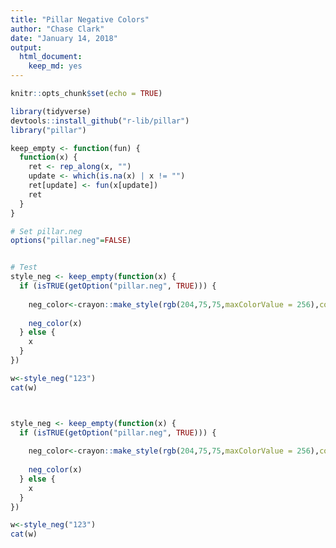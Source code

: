 ```yaml
---
title: "Pillar Negative Colors"
author: "Chase Clark"
date: "January 14, 2018"
output: 
  html_document: 
    keep_md: yes
---
```


```r
knitr::opts_chunk$set(echo = TRUE)
```





```r
library(tidyverse)
devtools::install_github("r-lib/pillar")
library("pillar")

```


```r
keep_empty <- function(fun) {
  function(x) {
    ret <- rep_along(x, "")
    update <- which(is.na(x) | x != "")
    ret[update] <- fun(x[update])
    ret
  }
}
```



```r

# Set pillar.neg
options("pillar.neg"=FALSE)


# Test
style_neg <- keep_empty(function(x) {
  if (isTRUE(getOption("pillar.neg", TRUE))) {
    
    neg_color<-crayon::make_style(rgb(204,75,75,maxColorValue = 256),colors=16)
    
    neg_color(x)
  } else {
    x
  }
})

w<-style_neg("123")
cat(w)



style_neg <- keep_empty(function(x) {
  if (isTRUE(getOption("pillar.neg", TRUE))) {
    
    neg_color<-crayon::make_style(rgb(204,75,75,maxColorValue = 256),colors=16)
    
    neg_color(x)
  } else {
    x
  }
})

w<-style_neg("123")
cat(w)
```

